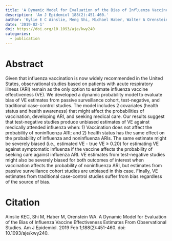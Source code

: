 ```yaml
---
title: 'A Dynamic Model for Evaluation of the Bias of Influenza Vaccine Effectiveness Estimates From Observational Studies'
description: 'Am J Epidemiol 188(2):451-460.'
author: 'Kylie E C Ainslie, Meng Shi, Michael Haber, Walter A Orenstein'
date: '2019-02-1'
doi: https://doi.org/10.1093/aje/kwy240
categories: 
  - publication
---
```


# Abstract

Given that influenza vaccination is now widely recommended in the United States, observational studies based on patients with acute respiratory illness (ARI) remain as the only option to estimate influenza vaccine effectiveness (VE). We developed a dynamic probability model to evaluate bias of VE estimates from passive surveillance cohort, test-negative, and traditional case-control studies. The model includes 2 covariates (health status and health awareness) that might affect the probabilities of vaccination, developing ARI, and seeking medical care. Our results suggest that test-negative studies produce unbiased estimates of VE against medically attended influenza when: 1) Vaccination does not affect the probability of noninfluenza ARI; and 2) health status has the same effect on the probability of influenza and noninfluenza ARIs. The same estimate might be severely biased (i.e., estimated VE - true VE ≥ 0.20) for estimating VE against symptomatic influenza if the vaccine affects the probability of seeking care against influenza ARI. VE estimates from test-negative studies might also be severely biased for both outcomes of interest when vaccination affects the probability of noninfluenza ARI, but estimates from passive surveillance cohort studies are unbiased in this case. Finally, VE estimates from traditional case-control studies suffer from bias regardless of the source of bias.

# Citation

Ainslie KEC, Shi M, Haber M, Orenstein WA. A Dynamic Model for Evaluation of the Bias of Influenza Vaccine Effectiveness Estimates From Observational Studies. Am J Epidemiol. 2019 Feb 1;188(2):451-460. doi: 10.1093/aje/kwy240.
